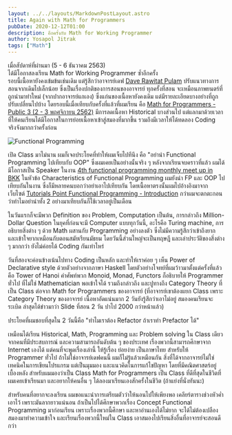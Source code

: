 ---
layout: ../../layouts/MarkdownPostLayout.astro
title: Again with Math for Programmers
pubDate: 2020-12-12T01:00
description: อีกครั้งกับ Math for Working Programmer
author: Yosapol Jitrak
tags: ["Math"]
---

เมื่อสัปดาห์ที่ผ่านมา (5 - 6 ธันวาคม 2563) <br />
ได้มีโอกาสลงเรียน Math for Working Programmer ซ้ำอีกครั้ง <br />
รอบนี้เนื้อหายังคงเข้มข้นเช่นเดิม แต่รู้สึกว่าอาจารย์เดฟ [Dave Rawitat Pulam](https://www.facebook.com/rawitat) ปรับแนวทางการสอนจากเดิมไปเล็กน้อย ซึ่งเป็นเรื่องปกติของการสอนของอาจารย์ ทุกครั้งที่สอน จะเหมือนภาพยนตร์ที่ถูกนำมาทำใหม่ (จากปากอาจารย์แกเอง) ซึ่งแก่นของเนื้อหายังคงเดิม แต่มีรายละเอียดบางอย่างที่ถูกปรับเปลี่ยนไปบ้าง โดยรอบนี้เมื่อเทียบกับครั้งที่แล้วที่ผมเรียน คือ [Math for Programmers - Public 3 (2 - 3 พฤศจิกายน 2562)](https://jitrak.dev/opened-up-a-new-world-with-math-for-programmers/) มีการลดเนื้อหา Historical บางส่วนไป แต่แลกมาด้วยเวลาที่ให้คนเรียนได้มีโอกาสในการย่อยเนื้อหาเข้าสู่สมองที่มากขึ้น รวมถึงมีเวลาให้ได้ทดลอง Coding จริงจังมากกว่าครั้งก่อน 

![Functional Programming](/src/assets/images/again-with-math-for-programmers/fp-programming.jpg)

เปิด Class มาไม่นาน ผมก็เจอประโยคที่ทำให้ผมเจ็บไปทีนึง คือ "อย่านำ Functional Programming ไปเทียบกับ OOP" ซึ่งผมเคยเป็นอย่างนั้นจริง ๆ หลังจากเรียนจบคราวที่แล้ว ผมได้มีโอกาสเป็น Speaker ในงาน [4th functional programming monthly meet up in BKK](https://www.facebook.com/events/1423368907832463/?acontext=%7B%22source%22%3A%224%22%2C%22feed_story_type%22%3A%22308%22%2C%22action_history%22%3A%22null%22%7D) ในหัวข้อ Characteristics of Functional Programming ผมยังนำ FP และ OOP ไปเทียบกันในงาน ซึ่งก็มีหลายคนบอกว่าอย่าเอาไปเทียบกัน โดยเนื้อหาตรงนั้นผมไปอ้างอิงมาจากเว็บไซต์ [Tutorials Point Functional Programming - Introduction](https://www.tutorialspoint.com/functional_programming/functional_programming_introduction.htm) กว่าผมจะตกตะกอนว่าทำไมอย่านำทั้ง 2 อย่างมาเทียบกันก็ใช้เวลาอยู่เป็นเดือน

ในวันแรกก็จะมีพวก Definition ของ Problem, Computation เป็นต้น, การกล่าวถึง Million-Dollar Question ในยุคที่ก่อนจะมี Computer แบบทุกวันนี้, อะไรคือ Turing machine, การอธิบายสิ่งต่าง ๆ ด้วย Math ผสานกับ Programming อย่างลงตัว ซึ่งไม่มีความรู้สึกว่าเข้าถึงยาก และเข้าใจยากเหมือนกับตอนสมัยเรียนมัธยม โดยวันนี้ส่วนใหญ่จะเป็นทฤษฎี และเล่าประวัติของสิ่งต่าง ๆ มากกว่า ยังไม่ค่อยได้ Coding กันเท่าไหร่

วันที่สองจะค่อนข้างเน้นไปทาง Coding เป็นหลัก และทำให้เราค่อย ๆ เห็น Power of Declarative style ด้วยตัวอย่างจากภาษา Haskell โดยตัวอย่างโจทย์ที่ผมว้าวมาตั้งแต่ครั้งที่แล้วคือ Tower of Hanoi คำศัพท์พวก Monoid, Monad, Functors ก็อธิบายให้ Programmer ทั่วไป ที่ไม่ใช่ Mathematician พอเข้าใจได้ รวมถึงกล่าวถึง และปูทางถึง Category Theory ที่เป็น Class ต่อจาก Math for Programmers ของอาจารย์ (ที่อาจารย์เขาต้องแยก Class เพราะ Category Theory ของอาจารย์ เนื้อหาอัดแน่นมาก 2 วันยังรู้สึกว่าเอาไม่อยู่ สมองคนเรียนจะระเบิด ล่าสุดได้ข่าวมาว่า Slide ที่สอน 2 วัน ปาไป 2000 กว่าหน้าแล้ว)

ประโยคที่ผมชอบที่สุดใน 2 วันนี้คือ "ทำไมเราต้อง Refactor ถ้าเราทำ Prefactor ได้"

เหมือนได้เรียน Historical, Math, Programming และ Problem solving ใน Class เดียว จากคนที่มีประสบการณ์ และความสามารถอันดับต้น ๆ ของประเทศ เรื่องพวกนี้สามารถศึกษาจาก Internet เองได้ แต่คนที่จะพูดเรื่องเล่านี้ ให้รู้เรื่อง ย่อยง่าย เป็นภาษาไทย สำหรับให้ Programmer ทั่วไป ถ้าไม่ใช่อาจารย์เดฟคนนี้ ผมก็ไม่รู้แล้วเหมือนกัน สิ่งที่ได้จากอาจารย์ไม่ใช่เทคนิคในการเขียนโปรแกรม แต่เป็นมุมมอง และแนวคิดในการแก้ไขปัญหา โดยที่มีคณิตศาสตร์อยู่เบื้องหลัง
สำหรับผมมองว่าเป็น Class Math for Programmers เป็น Class ที่ดีที่สุดในชีวิตที่ผมเคยเข้าเรียนมา และอยากให้คนอื่น ๆ ได้ลองมาเรียนเองสักครั้งในชีวิต (ถ้าแย่งที่นั่งทันนะ)

สำหรับคนที่อยากจะลงเรียน ผมขอแนะนำการเตรียมตัวว่าให้นอนไปให้เพียงพอ เคลียร์ตารางช่วงหัวค่ำเอาไว้ เพราะมันลากยาวแน่นอน ถ้าเป็นไปได้ศึกษาพวกเรื่อง Concept Functional Programming มาก่อนเรียน เพราะเรื่องพวกนี้ศึกษา และหาอ่านเองได้ไม่ยาก จะได้ไม่ต้องเปลืองสมองมาทำความเข้าใจ และเรียนเรื่องพวกนี้ใหม่ใน Class เอาสมองไปเรียนสิ่งอื่นที่อาจารย์จะสอนดีกว่า
